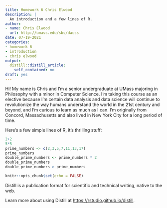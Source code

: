 ```yaml
---
title: Homework 6 Chris Elwood
description: |
  An introduction and a few lines of R.
author:
- name: Chris Elwood
  url: http://umass.edu/sbs/dacss
date: 07-19-2021
categories:
- homework 6
- introduction
- chris elwood
output:
  distill::distill_article:
    self_contained: no
draft: yes
---
```

Hi! My name is Chris and I'm a senior undergraduate at UMass majoring in Philosophy with a minor in Computer Science. I'm taking this course as an elective because I'm certain data analysis and data science will continue to revolutionize the way humans understand the world in the 21st century and beyond, and I'm curious to learn as much as I can. I'm originally from Concord, Massachusetts and also lived in New York City for a long period of time.


Here's a few simple lines of R, it's thrilling stuff:
```r
2+2
5*5
prime_numbers <- c(2,3,5,7,11,13,17)
prime_numbers
double_prime_numbers <- prime_numbers * 2
double_prime_numbers
double_prime_numbers > prime_numbers
```


```r
knitr::opts_chunk$set(echo = FALSE)
```

Distill is a publication format for scientific and technical writing, native to the web.

Learn more about using Distill at <https://rstudio.github.io/distill>.


